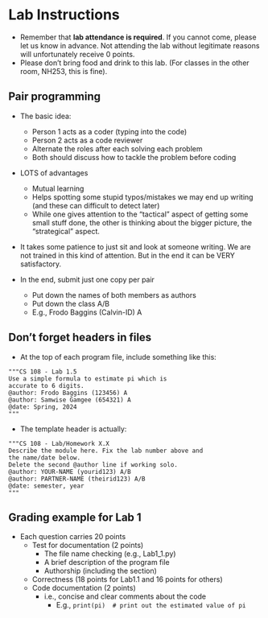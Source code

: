 # Lab Instructions

- Remember that **lab attendance is required**. If you cannot come, please let us know in advance. Not attending the lab without legitimate reasons will unfortunately receive 0 points.
- Please don't bring food and drink to this lab. (For classes in the other room, NH253, this is fine).

## Pair programming

- The basic idea:
  - Person 1 acts as a coder (typing into the code)
  - Person 2 acts as a code reviewer
  - Alternate the roles after each solving each problem
  - Both should discuss how to tackle the problem before coding
  
- LOTS of advantages
  - Mutual learning
  - Helps spotting some stupid typos/mistakes we may end up writing (and these can difficult to detect later)
  - While one gives attention to the "tactical" aspect of getting some small stuff done, the other is thinking about the bigger picture, the "strategical" aspect.
  
- It takes some patience to just sit and look at someone writing. We are not trained in this kind of attention. But in the end it can be VERY satisfactory.

- In the end, submit just one copy per pair
  - Put down the names of both members as authors
  - Put down the class A/B
  - E.g., Frodo Baggins (Calvin-ID) A
  

## Don't forget headers in files

- At the top of each program file, include something like this:

```
"""CS 108 - Lab 1.5
Use a simple formula to estimate pi which is
accurate to 6 digits.
@author: Frodo Baggins (123456) A
@author: Samwise Gamgee (654321) A
@date: Spring, 2024
"""
```

- The template header is actually:

```
"""CS 108 - Lab/Homework X.X
Describe the module here. Fix the lab number above and
the name/date below.
Delete the second @author line if working solo.
@author: YOUR-NAME (yourid123) A/B
@author: PARTNER-NAME (theirid123) A/B
@date: semester, year
"""
```

## Grading example for Lab 1

- Each question carries 20 points
  - Test for documentation (2 points)
    - The file name checking (e.g., Lab1_1.py)
    - A brief description of the program file
    - Authorship (including the section)
  - Correctness (18 points for Lab1.1 and 16 points for others)
  - Code documentation  (2 points)
    - i.e., concise and clear comments about the code
        - E.g., `print(pi)  # print out the estimated value of pi`